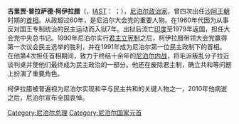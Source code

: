 {{Unreferenced|time=2021-06-03T11:09:30+00:00}}
{{Infobox Prime Minister
| name             = 吉里贾·普拉萨德·柯伊拉腊
|native_name={{lang|ne|गिरिजा प्रसाद कोइराला}}
| image            = Girija P koirala.jpg
| imagesize        = 200px
| order1            = [[尼泊尔首相|尼泊尔首相]]
| term_start4       = 2006年4月25日  
| term_end4         = 2008年5月28日、2008年5月28日－2008年8月18日 
| predecessor4      = [[谢尔·巴哈杜尔·德乌帕|谢尔·巴哈杜尔·德乌帕]]
| successor4        = [[普什帕·卡迈勒·达哈尔|普什帕·卡迈勒·达哈尔]]（作为尼泊尔总理）
| order           = [[尼泊爾總統|尼泊尔国家元首]]<br /><small>代理</small>
| term_start      = 2007年1月15日
| term_end        = 2008年7月23日
| predecessor     = [[贾南德拉|贾南德拉]]（[[尼泊尔国王|尼泊尔国王]]）
| successor       = [[拉姆·亚达夫|拉姆·亚达夫]]（[[尼泊尔总统|尼泊尔总统]]）
| birth_date       = {{birth date|1925|2|20}}
| birth_place      = {{flag |Kingdom of Nepal}}[[比拉德讷格尔|比拉德讷格尔]]
| death_date       = {{death date and age|2010|3|20|1925|2|20}}
| death_place      = {{NPL}}[[加德满都|加德满都]]
| party            = [[尼泊尔大会党|尼泊尔大会党]]
| spouse           = [[苏西玛·柯伊拉腊|苏西玛·柯伊拉腊]]
}}
'''吉里贾·普拉萨德·柯伊拉腊'''（{{lang-ne|गिरिजा प्रसाद कोइराला}}，[[IAST|IAST]]：{{transl|尼泊尔语|Girija Prasad Koirala}} {{Audio|Girija pd KOirala.ogg|听发音}}；{{bd|1925年|2月20日|2010年|3月20日|Koirala, Girija Prasad}}），[[尼泊尔|尼泊尔]][[政治家|政治家]]，曾四次出任[[沙阿王朝|沙阿王朝]]时期的[[尼泊尔首相|首相]]。从政超过60年，是尼泊尔大会党的重要人物。在1960年代因为从事反对国王专制统治的民主运动而入狱7年。出狱后流亡[[印度|印度]]至1979年返国，担任大会党中央总书记。1990年尼泊尔实行[[君主立宪制|君主立宪制]]之后，柯伊拉腊带领大会党赢得第一次议会民主选举的胜利，并在1991年成为尼泊尔第一位民主政制下的首相。在他第4次担任首相期间，致力于终结十余年的[[尼泊尔内战|尼泊尔内战]]，将毛派叛乱分子拉近谈判桌并使他们最终成为民主政治的一部分。他还在废除君主制，确立共和等问题上扮演了重要角色。

柯伊拉腊被普遍视为尼泊尔实现和平与民主共和的关键人物之一，2010年他病逝之后，尼泊尔宣布全国哀悼。

{{尼泊爾國家元首}}
{{Authority control}}
{{DEFAULTSORT:Koirala, Girija Prasad}}
[[Category:尼泊尔总理|Category:尼泊尔总理]]
[[Category:尼泊尔国家元首|Category:尼泊尔国家元首]]